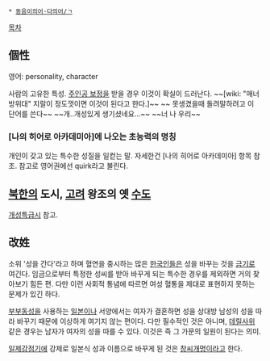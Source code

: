  * [[동음이의어·다의어/ㄱ]]

[[목차]]
== 個性 ==
영어: personality, character

사람의 고유한 특성.
[[주인공 보정]]을 받을 경우 이것이 확실이 드러난다.
~~[wiki: "매너방위대" 지랄이 정도껏이면 이것이 된다고 한다.]~~
~~ 못생겼을때 돌려말하려고 이 단어를 쓴다~~
~~개..개성있게 생기셨네요...~~
~~너 나 우리~~

=== [나의 히어로 아카데미아]에 나오는 초능력의 명칭 ===
개인이 갖고 있는 특수한 성질을 일컫는 말. 자세한건 [나의 히어로 아카데미아] 항목 참조. 참고로 영어권에선 quirk라고 불린다.

== [[북한]]의 도시, [[고려]] 왕조의 옛 [[수도]] ==
[[개성특급시]] 참고.

== 改姓 ==
소위 '성을 간다'라고 하며 혈연을 중시하는 많은 [[한국인]]들은 성을 바꾸는 것을 [[금기]]로 여긴다. 임금으로부터 특정한 성씨를 받아 바꾸게 되는 특수한 경우를 제외하면 거의 찾아보기 힘든 편. 다만 이런 사회적 통념에 따르면 여성 혈통을 제대로 표현하지 못하는 문제가 있긴 하다.

[[부부동성]]을 사용하는 [[일본]]이나 서양에서는 여자가 결혼하면 성을 상대방 남성의 성을 따라 바꾸기 때문에 이상하게 여기지 않는 편이다. 다만 필수적인 것은 아니며, [[데릴사위]] 같은 경우는 남자가 여자의 성을 따를 수 있다. 이것은 즉 그 가문의 일원이 된다는 의미.

[[일제강점기]]에 강제로 일본식 성과 이름으로 바꾸게 된 것은 [[창씨개명]]이라고 한다.
